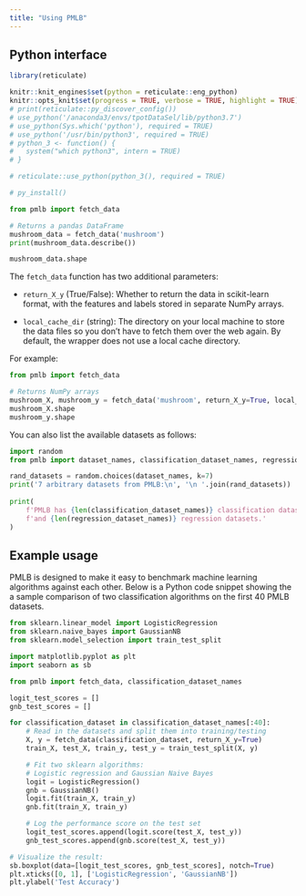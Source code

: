 ```yaml
---
title: "Using PMLB"
---
```


## Python interface
```r
library(reticulate)

knitr::knit_engines$set(python = reticulate::eng_python)
knitr::opts_knit$set(progress = TRUE, verbose = TRUE, highlight = TRUE)
# print(reticulate::py_discover_config())
# use_python('/anaconda3/envs/tpotDataSel/lib/python3.7')
# use_python(Sys.which('python'), required = TRUE)
# use_python('/usr/bin/python3', required = TRUE)
# python_3 <- function() {
#   system("which python3", intern = TRUE)
# }

# reticulate::use_python(python_3(), required = TRUE)

# py_install()
```


``` python
from pmlb import fetch_data

# Returns a pandas DataFrame
mushroom_data = fetch_data('mushroom')
print(mushroom_data.describe())

mushroom_data.shape
```

The `fetch_data` function has two additional parameters:

* `return_X_y` (True/False): Whether to return the data in scikit-learn format, with the features and labels stored in separate NumPy arrays.

* `local_cache_dir` (string): The directory on your local machine to store the data files so you don't have to fetch them over the web again. By default, the wrapper does not use a local cache directory.

For example:

``` python
from pmlb import fetch_data

# Returns NumPy arrays
mushroom_X, mushroom_y = fetch_data('mushroom', return_X_y=True, local_cache_dir='./')
mushroom_X.shape
mushroom_y.shape
```

You can also list the available datasets as follows:

``` python
import random
from pmlb import dataset_names, classification_dataset_names, regression_dataset_names

rand_datasets = random.choices(dataset_names, k=7)
print('7 arbitrary datasets from PMLB:\n', '\n '.join(rand_datasets))
    
print(
    f'PMLB has {len(classification_dataset_names)} classification datasets '
    f'and {len(regression_dataset_names)} regression datasets.'
)
```

## Example usage

PMLB is designed to make it easy to benchmark machine learning algorithms against each other. Below is a Python code snippet showing the a sample comparison of two classification algorithms on the first 40 PMLB datasets.


``` python
from sklearn.linear_model import LogisticRegression
from sklearn.naive_bayes import GaussianNB
from sklearn.model_selection import train_test_split

import matplotlib.pyplot as plt
import seaborn as sb

from pmlb import fetch_data, classification_dataset_names

logit_test_scores = []
gnb_test_scores = []

for classification_dataset in classification_dataset_names[:40]:
    # Read in the datasets and split them into training/testing
    X, y = fetch_data(classification_dataset, return_X_y=True)
    train_X, test_X, train_y, test_y = train_test_split(X, y)

    # Fit two sklearn algorithms: 
    # Logistic regression and Gaussian Naive Bayes
    logit = LogisticRegression()
    gnb = GaussianNB()
    logit.fit(train_X, train_y)
    gnb.fit(train_X, train_y)

    # Log the performance score on the test set
    logit_test_scores.append(logit.score(test_X, test_y))
    gnb_test_scores.append(gnb.score(test_X, test_y))
```

```python
# Visualize the result:
sb.boxplot(data=[logit_test_scores, gnb_test_scores], notch=True)
plt.xticks([0, 1], ['LogisticRegression', 'GaussianNB'])
plt.ylabel('Test Accuracy')
```


